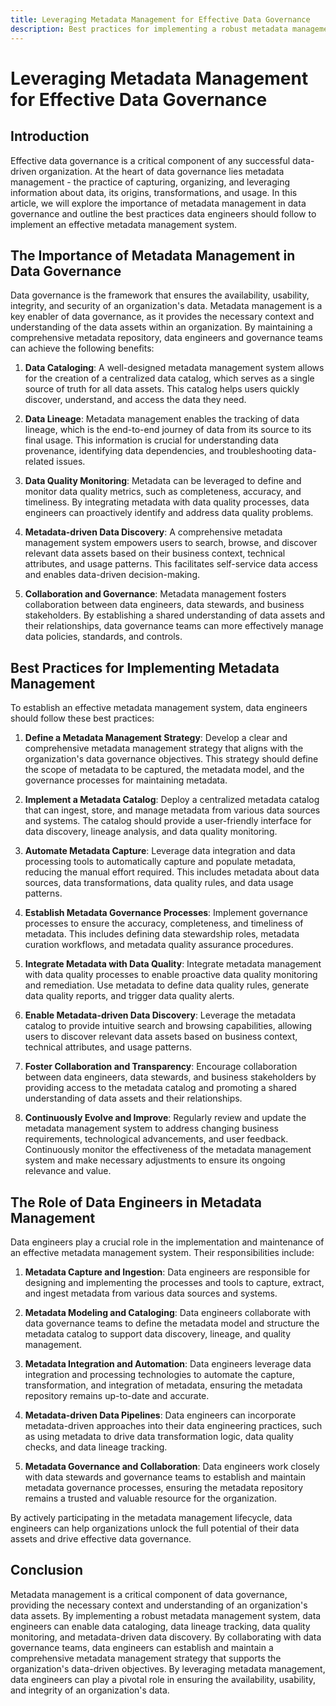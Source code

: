 ```yaml
---
title: Leveraging Metadata Management for Effective Data Governance
description: Best practices for implementing a robust metadata management system
---
```


# Leveraging Metadata Management for Effective Data Governance

## Introduction

Effective data governance is a critical component of any successful data-driven organization. At the heart of data governance lies metadata management - the practice of capturing, organizing, and leveraging information about data, its origins, transformations, and usage. In this article, we will explore the importance of metadata management in data governance and outline the best practices data engineers should follow to implement an effective metadata management system.

## The Importance of Metadata Management in Data Governance

Data governance is the framework that ensures the availability, usability, integrity, and security of an organization's data. Metadata management is a key enabler of data governance, as it provides the necessary context and understanding of the data assets within an organization. By maintaining a comprehensive metadata repository, data engineers and governance teams can achieve the following benefits:

1. **Data Cataloging**: A well-designed metadata management system allows for the creation of a centralized data catalog, which serves as a single source of truth for all data assets. This catalog helps users quickly discover, understand, and access the data they need.

2. **Data Lineage**: Metadata management enables the tracking of data lineage, which is the end-to-end journey of data from its source to its final usage. This information is crucial for understanding data provenance, identifying data dependencies, and troubleshooting data-related issues.

3. **Data Quality Monitoring**: Metadata can be leveraged to define and monitor data quality metrics, such as completeness, accuracy, and timeliness. By integrating metadata with data quality processes, data engineers can proactively identify and address data quality problems.

4. **Metadata-driven Data Discovery**: A comprehensive metadata management system empowers users to search, browse, and discover relevant data assets based on their business context, technical attributes, and usage patterns. This facilitates self-service data access and enables data-driven decision-making.

5. **Collaboration and Governance**: Metadata management fosters collaboration between data engineers, data stewards, and business stakeholders. By establishing a shared understanding of data assets and their relationships, data governance teams can more effectively manage data policies, standards, and controls.

## Best Practices for Implementing Metadata Management

To establish an effective metadata management system, data engineers should follow these best practices:

1. **Define a Metadata Management Strategy**: Develop a clear and comprehensive metadata management strategy that aligns with the organization's data governance objectives. This strategy should define the scope of metadata to be captured, the metadata model, and the governance processes for maintaining metadata.

2. **Implement a Metadata Catalog**: Deploy a centralized metadata catalog that can ingest, store, and manage metadata from various data sources and systems. The catalog should provide a user-friendly interface for data discovery, lineage analysis, and data quality monitoring.

3. **Automate Metadata Capture**: Leverage data integration and data processing tools to automatically capture and populate metadata, reducing the manual effort required. This includes metadata about data sources, data transformations, data quality rules, and data usage patterns.

4. **Establish Metadata Governance Processes**: Implement governance processes to ensure the accuracy, completeness, and timeliness of metadata. This includes defining data stewardship roles, metadata curation workflows, and metadata quality assurance procedures.

5. **Integrate Metadata with Data Quality**: Integrate metadata management with data quality processes to enable proactive data quality monitoring and remediation. Use metadata to define data quality rules, generate data quality reports, and trigger data quality alerts.

6. **Enable Metadata-driven Data Discovery**: Leverage the metadata catalog to provide intuitive search and browsing capabilities, allowing users to discover relevant data assets based on business context, technical attributes, and usage patterns.

7. **Foster Collaboration and Transparency**: Encourage collaboration between data engineers, data stewards, and business stakeholders by providing access to the metadata catalog and promoting a shared understanding of data assets and their relationships.

8. **Continuously Evolve and Improve**: Regularly review and update the metadata management system to address changing business requirements, technological advancements, and user feedback. Continuously monitor the effectiveness of the metadata management system and make necessary adjustments to ensure its ongoing relevance and value.

## The Role of Data Engineers in Metadata Management

Data engineers play a crucial role in the implementation and maintenance of an effective metadata management system. Their responsibilities include:

1. **Metadata Capture and Ingestion**: Data engineers are responsible for designing and implementing the processes and tools to capture, extract, and ingest metadata from various data sources and systems.

2. **Metadata Modeling and Cataloging**: Data engineers collaborate with data governance teams to define the metadata model and structure the metadata catalog to support data discovery, lineage, and quality management.

3. **Metadata Integration and Automation**: Data engineers leverage data integration and processing technologies to automate the capture, transformation, and integration of metadata, ensuring the metadata repository remains up-to-date and accurate.

4. **Metadata-driven Data Pipelines**: Data engineers can incorporate metadata-driven approaches into their data engineering practices, such as using metadata to drive data transformation logic, data quality checks, and data lineage tracking.

5. **Metadata Governance and Collaboration**: Data engineers work closely with data stewards and governance teams to establish and maintain metadata governance processes, ensuring the metadata repository remains a trusted and valuable resource for the organization.

By actively participating in the metadata management lifecycle, data engineers can help organizations unlock the full potential of their data assets and drive effective data governance.

## Conclusion

Metadata management is a critical component of data governance, providing the necessary context and understanding of an organization's data assets. By implementing a robust metadata management system, data engineers can enable data cataloging, data lineage tracking, data quality monitoring, and metadata-driven data discovery. By collaborating with data governance teams, data engineers can establish and maintain a comprehensive metadata management strategy that supports the organization's data-driven objectives. By leveraging metadata management, data engineers can play a pivotal role in ensuring the availability, usability, and integrity of an organization's data.